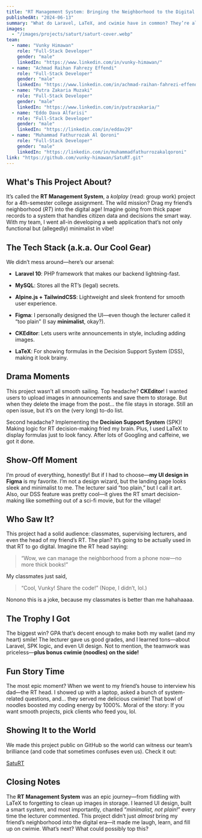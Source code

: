 ```yaml
---
title: "RT Management System: Bringing the Neighborhood to the Digital Era (With Bonus Cwimie!)"
publishedAt: "2024-06-13"
summary: "What do Laravel, LaTeX, and cwimie have in common? They’re all part of a wild ride called the RT Management System—a college project to digitize a real neighborhood. From fighting CKEditor bugs to serving sci-fi-level decision-making to a village RT, this project is as fun as it is functional. Read how teamwork, noodles, and bold ideas turned into one unforgettable dev journey."
images:
  - "/images/projects/saturt/saturt-cover.webp"
team:
  - name: "Vunky Himawan"
    role: "Full-Stack Developer"
    gender: "male"
    linkedIn: "https://www.linkedin.com/in/vunky-himawan/"
  - name: "Achmad Raihan Fahrezy Effendi"
    role: "Full-Stack Developer"
    gender: "male"
    linkedIn: "https://www.linkedin.com/in/achmad-raihan-fahrezi-effendy-686b82259/"
  - name: "Putra Zakaria Muzaki"
    role: "Full-Stack Developer"
    gender: "male"
    linkedIn: "https://www.linkedin.com/in/putrazakaria/"
  - name: "Eddo Dava Alfarisi"
    role: "Full-Stack Developer"
    gender: "male"
    linkedIn: "https://linkedin.com/in/eddav29"
  - name: "Muhammad Fathurrozak Al Qoroni"
    role: "Full-Stack Developer"
    gender: "male"
    linkedIn: "https://linkedin.com/in/muhammadfathurrozakalqoroni"
link: "https://github.com/vunky-himawan/SatuRT.git"
---
```


## What's This Project About?

It’s called the **RT Management System**, a _kolplay_ (read: group work) project for a 4th-semester college assignment. The wild mission? Drag my friend’s neighborhood (_RT_) into the digital age! Imagine going from thick paper records to a system that handles citizen data and decisions the smart way. With my team, I went all-in developing a web application that’s not only functional but (allegedly) minimalist in vibe!

## The Tech Stack (a.k.a. Our Cool Gear)

We didn’t mess around—here’s our arsenal:

- **Laravel 10**: PHP framework that makes our backend lightning-fast.

- **MySQL**: Stores all the RT’s (legal) secrets.

- **Alpine.js + TailwindCSS**: Lightweight and sleek frontend for smooth user experience.

- **Figma**: I personally designed the UI—even though the lecturer called it “too plain” (I say **minimalist**, okay?).

- **CKEditor**: Lets users write announcements in style, including adding images.

- **LaTeX**: For showing formulas in the Decision Support System (DSS), making it look brainy.

## Drama Moments

This project wasn’t all smooth sailing. Top headache? **CKEditor**! I wanted users to upload images in announcements and save them to storage. But when they delete the image from the post… the file stays in storage. Still an open issue, but it’s on the (very long) to-do list.

Second headache? Implementing the **Decision Support System** (SPK)! Making logic for RT decision-making fried my brain. Plus, I used LaTeX to display formulas just to look fancy. After lots of Googling and caffeine, we got it done.

## Show-Off Moment

I’m proud of everything, honestly! But if I had to choose—**my UI design in Figma** is my favorite. I’m not a design wizard, but the landing page looks sleek and minimalist to me. The lecturer said “too plain,” but I call it art. Also, our DSS feature was pretty cool—it gives the RT smart decision-making like something out of a sci-fi movie, but for the village!

## Who Saw It?

This project had a solid audience: classmates, supervising lecturers, and even the head of my friend’s RT. The plan? It’s going to be actually used in that RT to go digital. Imagine the RT head saying:

> “Wow, we can manage the neighborhood from a phone now—no more thick books!”

My classmates just said,

> “Cool, Vunky! Share the code!”
> (Nope, I didn’t, lol.)

Nonono this is a joke, because my classmates is better than me hahahaaaa.

## The Trophy I Got

The biggest win? GPA that’s decent enough to make both my wallet (and my heart) smile! The lecturer gave us good grades, and I learned tons—about Laravel, SPK logic, and even UI design. Not to mention, the teamwork was priceless—**plus bonus cwimie (noodles) on the side!**

## Fun Story Time

The most epic moment? When we went to my friend’s house to interview his dad—the RT head. I showed up with a laptop, asked a bunch of system-related questions, and… they served me delicious cwimie! That bowl of noodles boosted my coding energy by 1000%.
Moral of the story: If you want smooth projects, pick clients who feed you, lol.

## Showing It to the World

We made this project public on GitHub so the world can witness our team’s brilliance (and code that sometimes confuses even us). Check it out:

[SatuRT](https://github.com/vunky-himawan/SatuRT.git)

## Closing Notes

The **RT Management System** was an epic journey—from fiddling with LaTeX to forgetting to clean up images in storage. I learned UI design, built a smart system, and most importantly, chanted “_minimalist, not plain!_” every time the lecturer commented.
This project didn’t just _almost_ bring my friend’s neighborhood into the digital era—it made me laugh, learn, and fill up on cwimie.
What’s next? What could possibly top this?
